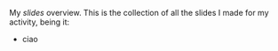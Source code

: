 My _slides_ overview. This is the collection of all the slides I made for
my activity, being it:

- ciao
